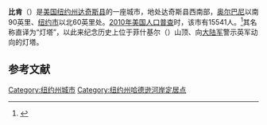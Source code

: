 {{Infobox settlement
|name                     = 比肯
|settlement_type          = 城市
|nickname                 = Tree City
|image_skyline            = Beaconpic.jpg
|imagesize                = 
|image_caption            = 
|image_flag               = <!-- 檔案不存在 Flag of the City of Beacon, New York.png ，可從英文維基百科取得 -->
|image_seal               = Seal_of_the_City_of_Beacon%2C_New_York.png
|image_map                = Dutchess County New York incorporated areas City of Beacon highlighted.svg
|map_caption              =
|mapsize                  = 220px
|image_map1               = 
|mapsize1                 = 
|map_caption1             = 
|coordinates_region       = US-NY
|subdivision_type         = [[国家|国家]]
|subdivision_name         = [[美国|美国]]
|subdivision_type1        = [[美国行政区划|州]]
|subdivision_name1        = [[纽约州|纽约州]]
|subdivision_type2        = [[纽约州行政区划|县]]
|subdivision_name2        = [[达奇斯县|达奇斯县]]
|government_type          =
|established_date         = 
|area_magnitude           = 1 E9
|area_total_km2           = 12.7
|area_total_sq_mi         = 4.9
|area_land_sq_mi          = 4.8
|area_land_km2            = 12.4
|area_water_km2           = 0.3
|area_water_sq_mi         = 0.1
|elevation_m              = 42
|elevation_ft             = 138
|coordinates_display      = inline,title
|coordinates_type         = region:US_type:city
|latd = 41 |latm = 30 |lats = 15 |latNS = N
|longd = 73 |longm = 57 |longs = 56 |longEW = W
|population_as_of         = [[2010年美国人口普查|2010]]
|population_total         = 15,541
|population_density_km2   = 2072
|population_density_sq_mi = 3333
|timezone                 = [[美国东部时间|EST]]
|utc_offset               = -5
|timezone_DST             = EDT
|utc_offset_DST           = -4 
|latitude = 41°30'15" N 
|longitude = 73°57'56" W
|website                  = [http://www.cityofbeacon.org]
|postal_code_type         = [[美国邮政编码|邮政编码]]
|postal_code              = 12508
|area_code                = [[美国电话区号845|845]]
|footnotes                = |}}
'''比肯'''（{{lang-en|Beacon}}）是[[美国|美国]][[纽约州|纽约州]][[达奇斯县|达奇斯县]]的一座城市，地处达奇斯县西南部，[[奥尔巴尼|奥尔巴尼]]以南90英里、[[纽约市|纽约市]]以北60英里处。[[2010年美国人口普查|2010年美国人口普查]]时，该市有15541人。<ref name>{{cite web|url=http://factfinder2.census.gov|publisher=[[United_States_Census_Bureau|United States Census Bureau]]|title=American FactFinder|accessdate=2020-09-12|archive-date=2013-09-11|archive-url=https://web.archive.org/web/20130911234518/http://factfinder2.census.gov/|dead-url=no}}</ref>其名称直译为“灯塔”，以此来纪念历史上位于菲什基尔（{{lang|en|Fishkill}}）山顶、向[[大陆军|大陆军]]警示英军动向的灯塔。

== 参考文献 ==
{{reflist}}

{{NY-stub}}
[[Category:纽约州城市|Category:纽约州城市]]
[[Category:纽约州哈德逊河岸定居点|Category:纽约州哈德逊河岸定居点]]